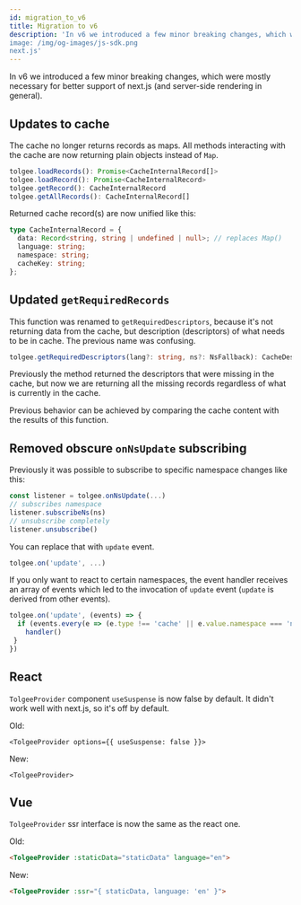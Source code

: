 ```yaml
---
id: migration_to_v6
title: Migration to v6
description: 'In v6 we introduced a few minor breaking changes, which were mostly necessary for better support of
image: /img/og-images/js-sdk.png
next.js'
---
```


In v6 we introduced a few minor breaking changes, which were mostly necessary for better support of
next.js (and server-side rendering in general).

## Updates to cache

The cache no longer returns records as maps.
All methods interacting with the cache are now returning plain objects instead of `Map`.

```ts
tolgee.loadRecords(): Promise<CacheInternalRecord[]>
tolgee.loadRecord(): Promise<CacheInternalRecord>
tolgee.getRecord(): CacheInternalRecord
tolgee.getAllRecords(): CacheInternalRecord[]
```

Returned cache record(s) are now unified like this:
```ts
type CacheInternalRecord = {
  data: Record<string, string | undefined | null>; // replaces Map()
  language: string;
  namespace: string;
  cacheKey: string;
};
```

## Updated `getRequiredRecords`

This function was renamed to `getRequiredDescriptors`, because it's not returning data from the cache,
but description (descriptors) of what needs to be in cache. The previous name was confusing.

```ts
tolgee.getRequiredDescriptors(lang?: string, ns?: NsFallback): CacheDescriptorInternal[]
```

Previously the method returned the descriptors that were missing in the cache, but now we are returning
all the missing records regardless of what is currently in the cache.

Previous behavior can be achieved by comparing the cache content with the results of this function.

## Removed obscure `onNsUpdate` subscribing

Previously it was possible to subscribe to specific namespace changes like this:

```ts
const listener = tolgee.onNsUpdate(...)
// subscribes namespace
listener.subscribeNs(ns)
// unsubscribe completely
listener.unsubscribe()
```

You can replace that with `update` event.

```ts
tolgee.on('update', ...)
```

If you only want to react to certain namespaces, the event handler receives an array of events which
led to the invocation of `update` event (`update` is derived from other events).

```ts
tolgee.on('update', (events) => {
  if (events.every(e => (e.type !== 'cache' || e.value.namespace === 'namespace'))) {
    handler()
 }
})
```

## React

`TolgeeProvider` component `useSuspense` is now false by default. It didn't work well with next.js,
so it's off by default.

Old:
```tsx
<TolgeeProvider options={{ useSuspense: false }}>
```

New:
```tsx
<TolgeeProvider>
```

## Vue

`TolgeeProvider` ssr interface is now the same as the react one.

Old:
```html
<TolgeeProvider :staticData="staticData" language="en">
```

New:
```html
<TolgeeProvider :ssr="{ staticData, language: 'en' }">
```
